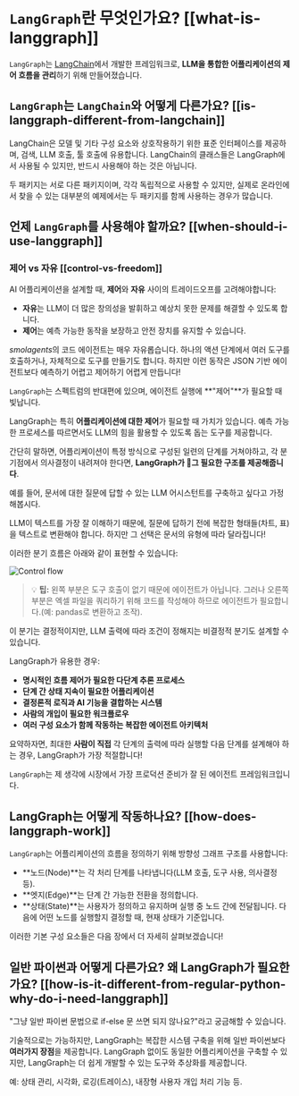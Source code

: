 # `LangGraph`란 무엇인가요? [[what-is-langgraph]]

`LangGraph`는 [LangChain](https://www.langchain.com/)에서 개발한 프레임워크로, **LLM을 통합한 어플리케이션의 제어 흐름을 관리**하기 위해 만들어졌습니다.

## `LangGraph`는 `LangChain`와 어떻게 다른가요? [[is-langgraph-different-from-langchain]]

LangChain은 모델 및 기타 구성 요소와 상호작용하기 위한 표준 인터페이스를 제공하며, 검색, LLM 호출, 툴 호출에 유용합니다.
LangChain의 클래스들은 LangGraph에서 사용될 수 있지만, 반드시 사용해야 하는 것은 아닙니다.

두 패키지는 서로 다른 패키지이며, 각각 독립적으로 사용할 수 있지만, 실제로 온라인에서 찾을 수 있는 대부분의 예제에서는 두 패키지를 함께 사용하는 경우가 많습니다.

## 언제 `LangGraph`를 사용해야 할까요? [[when-should-i-use-langgraph]]
### 제어 vs 자유 [[control-vs-freedom]]

AI 어플리케이션을 설계할 때, **제어**와 **자유** 사이의 트레이드오프를 고려해야합니다:

- **자유**는 LLM이 더 많은 창의성을 발휘하고 예상치 못한 문제를 해결할 수 있도록 합니다.
- **제어**는 예측 가능한 동작을 보장하고 안전 장치를 유지할 수 있습니다.

*smolagents*의 코드 에이전트는 매우 자유롭습니다. 하나의 액션 단계에서 여러 도구를 호출하거나, 자체적으로 도구를 만들기도 합니다. 하지만 이런 동작은 JSON 기반 에이전트보다 예측하기 어렵고 제어하기 어렵게 만듭니다!

`LangGraph`는 스펙트럼의 반대편에 있으며, 에이전트 실행에 **"제어"**가 필요할 때 빛납니다.

LangGraph는 특히 **어플리케이션에 대한 제어**가 필요할 때 가치가 있습니다. 예측 가능한 프로세스를 따르면서도 LLM의 힘을 활용할 수 있도록 돕는 도구를 제공합니다.

간단히 말하면, 어플리케이션이 특정 방식으로 구성된 일련의 단계를 거쳐야하고, 각 분기점에서 의사결정이 내려져야 한다면, **LangGraph가 그 필요한 구조를 제공해줍니다**.

예를 들어, 문서에 대한 질문에 답할 수 있는 LLM 어시스턴트를 구축하고 싶다고 가정해봅시다.

LLM이 텍스트를 가장 잘 이해하기 때문에, 질문에 답하기 전에 복잡한 형태들(차트, 표)을 텍스트로 변환해야 합니다. 하지만 그 선택은 문서의 유형에 따라 달라집니다!

이러한 분기 흐름은 아래와 같이 표현할 수 있습니다:

<img src="https://huggingface.co/datasets/agents-course/course-images/resolve/main/en/unit2/LangGraph/flow.png" alt="Control flow"/>

> 💡 **팁:** 왼쪽 부분은 도구 호출이 없기 때문에 에이전트가 아닙니다. 그러나 오른쪽 부분은 엑셀 파일을 쿼리하기 위해 코드를 작성해야 하므로 에이전트가 필요합니다.(예: pandas로 변환하고 조작).

이 분기는 결정적이지만, LLM 출력에 따라 조건이 정해지는 비결정적 분기도 설계할 수 있습니다.

LangGraph가 유용한 경우:

- **명시적인 흐름 제어가 필요한 다단계 추론 프로세스**
- **단계 간 상태 지속이 필요한 어플리케이션**
- **결정론적 로직과 AI 기능을 결합하는 시스템**
- **사람의 개입이 필요한 워크플로우**
- **여러 구성 요소가 함께 작동하는 복잡한 에이전트 아키텍처**

요약하자면, 최대한 **사람이 직접** 각 단계의 출력에 따라 실행할 다음 단계를 설계해야 하는 경우, LangGraph가 가장 적절합니다!

`LangGraph`는 제 생각에 시장에서 가장 프로덕션 준비가 잘 된 에이전트 프레임워크입니다.

## LangGraph는 어떻게 작동하나요? [[how-does-langgraph-work]]

`LangGraph`는 어플리케이션의 흐름을 정의하기 위해 방향성 그래프 구조를 사용합니다:

- **노드(Node)**는 각 처리 단계를 나타냅니다(LLM 호출, 도구 사용, 의사결정 등).
- **엣지(Edge)**는 단계 간 가능한 전환을 정의합니다.
- **상태(State)**는 사용자가 정의하고 유지하며 실행 중 노드 간에 전달됩니다. 다음에 어떤 노드를 실행할지 결정할 때, 현재 상태가 기준입니다.

이러한 기본 구성 요소들은 다음 장에서 더 자세히 살펴보겠습니다!

## 일반 파이썬과 어떻게 다른가요? 왜 LangGraph가 필요한가요? [[how-is-it-different-from-regular-python-why-do-i-need-langgraph]]

"그냥 일반 파이썬 문법으로 if-else 문 쓰면 되지 않나요?"라고 궁금해할 수 있습니다.

기술적으로는 가능하지만, LangGraph는 복잡한 시스템 구축을 위해 일반 파이썬보다 **여러가지 장점**을 제공합니다. LangGraph 없이도 동일한 어플리케이션을 구축할 수 있지만, LangGraph는 더 쉽게 개발할 수 있는 도구와 추상화를 제공합니다.

예: 상태 관리, 시각화, 로깅(트레이스), 내장형 사용자 개입 처리 기능 등.
